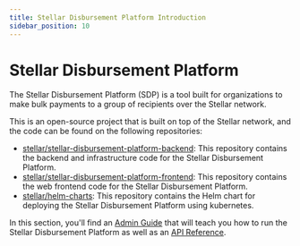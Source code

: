 ```yaml
---
title: Stellar Disbursement Platform Introduction
sidebar_position: 10
---
```


# Stellar Disbursement Platform

The Stellar Disbursement Platform (SDP) is a tool built for organizations to make bulk payments to a group of recipients over the Stellar network.

This is an open-source project that is built on top of the Stellar network, and the code can be found on the following repositories:
- [stellar/stellar-disbursement-platform-backend](https://github.com/stellar/stellar-disbursement-platform-backend): This repository contains the backend and infrastructure code for the Stellar Disbursement Platform.
- [stellar/stellar-disbursement-platform-frontend](https://github.com/stellar/stellar-disbursement-platform-frontend): This repository contains the web frontend code for the Stellar Disbursement Platform.
- [stellar/helm-charts](https://github.com/stellar/helm-charts/tree/main/charts/stellar-disbursement-platform): This repository contains the Helm chart for deploying the Stellar Disbursement Platform using kubernetes.

In this section, you'll find an [Admin Guide](./admin-guide/10-overview.mdx) that will teach you how to run the Stellar Disbursement Platform as well as an [API Reference](./api-reference/admin.tag.mdx).
